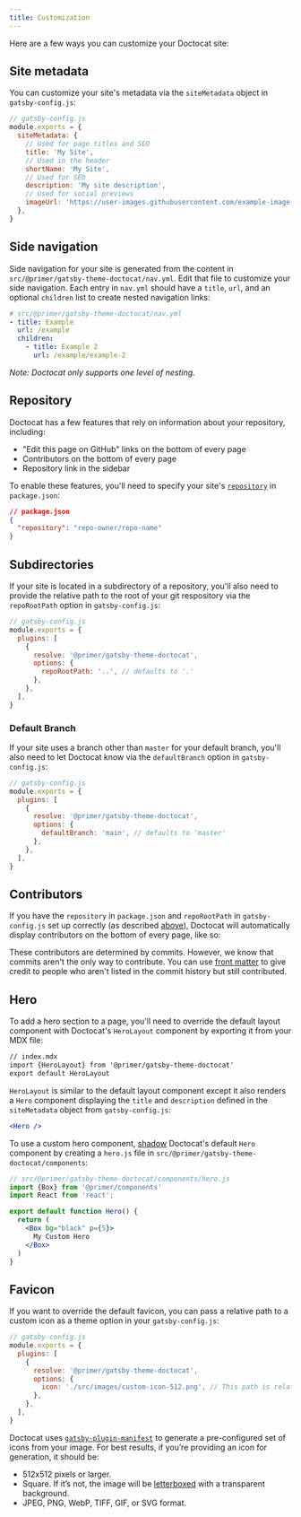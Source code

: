 ```yaml
---
title: Customization
---
```



Here are a few ways you can customize your Doctocat site:

## Site metadata

You can customize your site's metadata via the `siteMetadata` object in `gatsby-config.js`:

```js
// gatsby-config.js
module.exports = {
  siteMetadata: {
    // Used for page titles and SEO
    title: 'My Site',
    // Used in the header
    shortName: 'My Site',
    // Used for SEO
    description: 'My site description',
    // Used for social previews
    imageUrl: 'https://user-images.githubusercontent.com/example-image.png',
  },
}
```

## Side navigation

Side navigation for your site is generated from the content in `src/@primer/gatsby-theme-doctocat/nav.yml`. Edit that file to customize your side navigation. Each entry in `nav.yml` should have a `title`, `url`, and an optional `children` list to create nested navigation links:

```yml
# src/@primer/gatsby-theme-doctocat/nav.yml
- title: Example
  url: /example
  children:
    - title: Example 2
      url: /example/example-2
```

_Note: Doctocat only supports one level of nesting._

## Repository

Doctocat has a few features that rely on information about your repository, including:

- "Edit this page on GitHub" links on the bottom of every page
- Contributors on the bottom of every page
- Repository link in the sidebar

To enable these features, you'll need to specify your site's [`repository`](https://docs.npmjs.com/files/package.json#repository) in `package.json`:

```json
// package.json
{
  "repository": "repo-owner/repo-name"
}
```

## Subdirectories

If your site is located in a subdirectory of a repository, you'll also need to provide the relative path to the root of your git respository via the `repoRootPath` option in `gatsby-config.js`:

```js
// gatsby-config.js
module.exports = {
  plugins: [
    {
      resolve: '@primer/gatsby-theme-doctocat',
      options: {
        repoRootPath: '..', // defaults to '.'
      },
    },
  ],
}
```

### Default Branch

If your site uses a branch other than `master` for your default branch, you'll also need to let Doctocat know via the `defaultBranch` option in `gatsby-config.js`:

```js
// gatsby-config.js
module.exports = {
  plugins: [
    {
      resolve: '@primer/gatsby-theme-doctocat',
      options: {
        defaultBranch: 'main', // defaults to 'master'
      },
    },
  ],
}
```

## Contributors

If you have the `repository` in `package.json` and `repoRootPath` in `gatsby-config.js` set up correctly (as described [above](#edit-on-github-link)), Doctocat will automatically display contributors on the bottom of every page, like so:

<BorderBox p={4} mb={3}>
  <Contributors
    contributors={[
      {
        login: 'colebemis',
        latestCommit: {
          url: '#',
          date: '2019-08-15T23:40:19Z',
        },
      },
      {
        login: 'emplums',
        latestCommit: {
          url: '#',
          date: '2019-08-14T00:19:54Z',
        },
      },
    ]}
  />
</BorderBox>

These contributors are determined by commits. However, we know that commits aren't the only way to contribute. You can use [front matter](/usage/front-matter#additional-contributors) to give credit to people who aren't listed in the commit history but still contributed.

## Hero

To add a hero section to a page, you'll need to override the default layout component with Doctocat's `HeroLayout` component by exporting it from your MDX file:

```markdown
// index.mdx
import {HeroLayout} from '@primer/gatsby-theme-doctocat'
export default HeroLayout
```

`HeroLayout` is similar to the default layout component except it also renders a `Hero` component displaying the `title` and `description` defined in the `siteMetadata` object from `gatsby-config.js`:

```jsx live
<Hero />
```

To use a custom hero component, [shadow](https://www.gatsbyjs.org/blog/2019-04-29-component-shadowing/) Doctocat's default `Hero` component by creating a `hero.js` file in `src/@primer/gatsby-theme-doctocat/components`:

```jsx
// src/@primer/gatsby-theme-doctocat/components/hero.js
import {Box} from '@primer/components'
import React from 'react';

export default function Hero() {
  return (
    <Box bg="black" p={5}>
      My Custom Hero
    </Box>
  )
}
```

## Favicon

If you want to override the default favicon, you can pass a relative path to a custom icon as a theme option in your `gatsby-config.js`:

```js
// gatsby-config.js
module.exports = {
  plugins: [
    {
      resolve: '@primer/gatsby-theme-doctocat',
      options: {
        icon: './src/images/custom-icon-512.png', // This path is relative to the root of the site.
      },
    },
  ],
}
```

Doctocat uses [`gatsby-plugin-manifest`](https://www.gatsbyjs.org/packages/gatsby-plugin-manifest/) to generate a pre-configured set of icons from your image. For best results, if you’re providing an icon for generation, it should be:

- 512x512 pixels or larger.
- Square. If it’s not, the image will be [letterboxed](<https://en.wikipedia.org/wiki/Letterboxing_(filming)>) with a transparent background.
- JPEG, PNG, WebP, TIFF, GIF, or SVG format.
